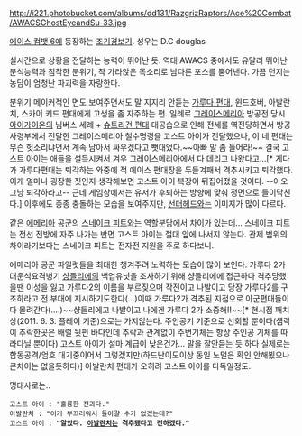 http://i221.photobucket.com/albums/dd131/RazgrizRaptors/Ace%20Combat/AWACSGhostEyeandSu-33.jpg

[[에이스 컴뱃 6]]에 등장하는 [[조기경보기]]. 성우는 D.C douglas 

실시간으로 상황을 전달하는 능력이 뛰어난 듯. 역대 AWACS 중에서도 유달리 뛰어난 분석능력과 침착한 분위기, 착 가라앉은 목소리로 남다른 포스를 뿜어낸다. 가끔 던지는 농담이 엄청난 파괴력을 자랑한다.

분위기 메이커적인 면도 보여주면서도 말 지지리 안듣는 [[가루다 편대]], 윈드호버, 아발란치, 스카이 키드 편대에게 고생을 좀 자주하는 편. 일례로 [[그레이스메리아]] 방공전 당시 [[아이가이온]]의 님버스 세례 + [[슈트리건 편대]] 대공습으로 인해 전세를 역전당하면서 방공사령부에서 전달한 그레이스메리아 철수명령을 고스트 아이가 전달했으나, 이 네 편대는 무슨 헛소리냐면서 계속 남아서 싸우겠다고 뻣대었다.~~아빠 말 좀 들어라!~~ 결국 고스트 아이는 애들을 설득시켜서 겨우 그레이스메리아에서 다 데리고 나왔다고...[* 게다가 가루다편대는 퇴각하는 와중에 적 에이스 편대장을 두들겨패서 격추시키고 퇴각했다. 이게 얼마나 굉장한 짓인지 생각해보면 고스트 아이 복장이 뒤집어졌을 것이다. --아오 그냥 퇴각하라고-- 근데 게임상에서는 유저가 후퇴하는 방향에 맞춰 정면으로 들이닥친다.] 이후에도 종종 충돌하는 모습을 보여주지만, [[선더헤드]]와는 이미지가 많이 다르다.

같은 [[에메리아]] 공군의 [[스네이크 피트]]와는 역할분담에서 차이가 있는데... 스네이크 피트는 전선 전방에 자주 나가는 반면 고스트 아이는 절대 앞에 나서지 않는다. 관제 범위의 차이라기보다는 스네이크 피트는 전자전 지원을 주로 하다보니..

에메리아 공군 파일럿들을 최대한 챙겨주려 노력하는 모습이 많이 보인다. 
가루다 2가 대운석요격병기 [[샹들리에]]의 백업유닛을 조사하기 위해 샹들리에에 접근하다 격추당했을땐 이성을 잃고 가루다2의 이름을 부르짖으며 작전이고 나발이고 당장 가루다2를 구조하라고 전 부대에 지시하기도한다(...)이때 가루다2가 격추된 지점으로 아군편대들이 다 몰려간다(....)~~샹들리에고 나발이고 나에겐 가루다 2가 소중해!!~~[* 현시점 패치상(2011. 6. 3. 플레이 기준)으로는 가지읺는다. 주인공기 기준으로 선회할 뿐이다(섐락이 추락한곳은 배럴 뒷편 바다인데 추락과 관계없이 주변기체는 항상 주인공 기체를 따라다닐 뿐이다) 고스트 아이가 설마 계급이 낮은건가... 말을 잘안듣는 듯 하다 실제로는 합동공격/엄호 대기중이어서 그렇겠지만(하드난이도이상 동일 노멀은 확인 안해뵜으나 큰차이는 없을듯하다)] 아발란치 편대가 오히려 고스트 아이를 다독일정도..


명대사로는..

 고스트 아이 : "훌륭한 전과다."
 아발란치 : "이거 부끄러워서 돌아갈 수가 없겠는데?"
 고스트 아이 : '''"알았다. [[아발란치]]는 격추됐다고 전하겠다."'''
